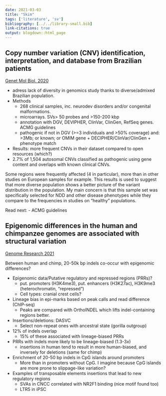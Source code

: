 ```yaml
---
date: 2021-03-03
title: "Skim"
tags: ['literature', 'sv']
bibliography: [../../library-small.bib]
link-citations: true
output: blogdown::html_page
---
```


## Copy number variation (CNV) identification, interpretation, and database from Brazilian patients

[Genet Mol Biol. 2020](https://pubmed.ncbi.nlm.nih.gov/33306777/)

- adress lack of diversity in genomics study thanks to diverse/admixed Brazilian population.
- Methods
  - 268 clinical samples, inc. neurodev disorders and/or congenital malformations.
  - microarrays. SVs> 50 probes and >150-200 kbp
  - annotation with DGV, DEVIPHER, ClinVar, ClinGen, RefSeq genes. ACMG guidelines
  - pathogenic if not in DGV (>=3 individuals and >50% coverage) and: >3Mb; or known; or OMIM gene + DECIPHER/ClinVar/ClinGen + phenotype match
- Results: more frequent CNVs in their dataset compared to open resources (which?)
- 2.7% of 1,504 autosomal CNVs classified as pathogenic using gene content and overlaps with known clinical CNVs.

Some regions were frequently affected (4 in particular), more than in other studies on European samples for example.
This results is used to suggest that more diverse population shows a better picture of the variant distribution in the population.
My main concern is that this sample set was specifically selected for NDD and other disease phenotypes while they compare to the frequencies in studies on "healthy" populations.

Read next:
- ACMG guidelines

## Epigenomic differences in the human and chimpanzee genomes are associated with structural variation

[Genome Research 2021](http://www.genome.org/cgi/doi/10.1101/gr.263491.120)

Between human and chimp, 20-50k bp indels co-occur with epigenomic differences?

- Epigenomic data/Putative regulatory and repressed regions (PRRs)?
  - put. promoters (H3K4me3), put. enhancers (H3K27ac), H3K9me3 (heterochromatin, "repressed")
  - Cell types: cranial crest cells?
- Lineage bias in epi-marks based on peak calls and read difference (ChIP-seq)
  - Peaks are compared with OrthoINDEL which lifts indel-containing regions better.
- Insertions/deletions: DASVC
  - Select non-repeat ones with ancestral state (gorilla outgroup)
- 12% of indels overlap 
  - 15% of these associated with lineage-biased PRRs
- PRRs with indels more likely to be lineage-biased (1.3-3x)
  - insertions in human tend to result in more human-biased, and inversely for deletions (same for chimp)
- Enrichment of 20-50 bp indels in CpG islands around promoters
  - More than in promoters without CpG. I imagine because CpG islands are more prone to slippage-like variation?
- Examples of transposable elements insertions that lead to new regulatory regions
  - SVAs in CNCC correlated with NR2F1 binding (nice motif  found too)
  - LTR5 in iPSC
